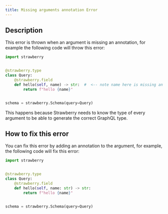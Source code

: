 ```yaml
---
title: Missing arguments annotation Error
---
```

## Description

This error is thrown when an argument is missing an annotation, for example the
following code will throw this error:

```python
import strawberry


@strawberry.type
class Query:
    @strawberry.field
    def hello(self, name) -> str:  #  <-- note name here is missing an annotation
        return f"hello {name}"


schema = strawberry.Schema(query=Query)
```

This happens because Strawberry needs to know the type of every argument to be
able to generate the correct GraphQL type.

## How to fix this error

You can fix this error by adding an annotation to the argument, for example, the
following code will fix this error:

```python
import strawberry


@strawberry.type
class Query:
    @strawberry.field
    def hello(self, name: str) -> str:
        return f"hello {name}"


schema = strawberry.Schema(query=Query)
```
